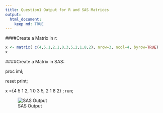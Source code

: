 ```yaml
---
title: Question1 Output for R and SAS Matrices
output: 
  html_document:
    keep md: TRUE
---
```




####Create a Matrix in r: 

```r
x <- matrix( c(4,5,1,2,1,0,3,5,2,1,8,2), nrow=3, ncol=4, byrow=TRUE)
x
```
  
  
  
####Create a Matrix in SAS: 

proc iml;

reset print;

x ={4 5 1 2,
	1 0 3 5,
	2 1 8 2}
; 
run;


![SAS Output](SASmatrix.png)